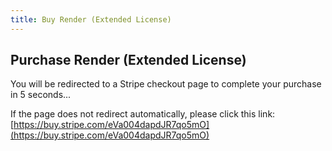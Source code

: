 ```yaml
---
title: Buy Render (Extended License)
---
```



<Head>
  <meta httpEquiv="refresh" content="5; url='https://buy.stripe.com/eVa004dapdJR7qo5mO'" />
</Head>

## Purchase Render (Extended License)

You will be redirected to a Stripe checkout page to complete your purchase in 5 seconds...

If the page does not redirect automatically, please click this link: [https://buy.stripe.com/eVa004dapdJR7qo5mO](https://buy.stripe.com/eVa004dapdJR7qo5mO)
